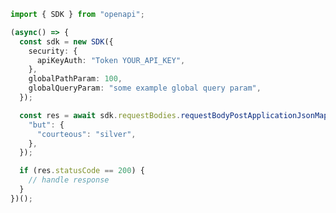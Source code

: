 ```typescript showLineNumbers copy filename="Request Body Post Application Json Map Of Map Of Primitive usage example"
import { SDK } from "openapi";

(async() => {
  const sdk = new SDK({
    security: {
      apiKeyAuth: "Token YOUR_API_KEY",
    },
    globalPathParam: 100,
    globalQueryParam: "some example global query param",
  });

  const res = await sdk.requestBodies.requestBodyPostApplicationJsonMapOfMapOfPrimitive({
    "but": {
      "courteous": "silver",
    },
  });

  if (res.statusCode == 200) {
    // handle response
  }
})();
```
